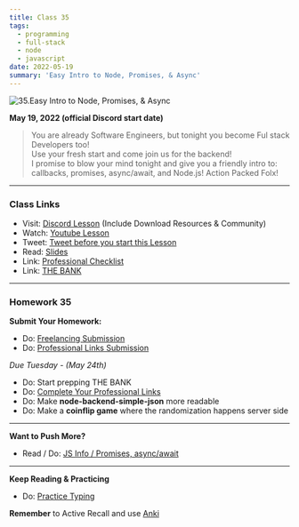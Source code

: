 ```yaml
---
title: Class 35
tags:
  - programming
  - full-stack
  - node
  - javascript
date: 2022-05-19
summary: 'Easy Intro to Node, Promises, & Async'
---
```


![35.Easy Intro to Node, Promises, & Async](https://cdn.hashnode.com/res/hashnode/image/upload/v1676713793569/l2sDOtC2q.png?auto=compress)

**May 19, 2022 (official Discord start date)**

> You are already Software Engineers, but tonight you become Ful stack Developers too! <br /> Use your fresh start and come join us for the backend! <br /> I promise to blow your mind tonight and give you a friendly intro to: <br /> callbacks, promises, async/await, and Node.js! Action Packed Folx!

<hr />

### Class Links

- Visit: [Discord Lesson](https://discord.com/channels/735923219315425401/738891289071714388/976960499906387978) (Include Download Resources & Community)
- Watch: [Youtube Lesson](https://youtu.be/IUCnAhr61pg)
- Tweet: [Tweet before you start this Lesson](https://twitter.com/leonnoel/status/1527401326325338118)
- Read: [Slides](https://slides.com/leonnoel/100devs2-promises-async-node)
- Link: [Professional Checklist](https://docs.google.com/document/d/1L2vTX3qvLhoGHeG5cVD2ljCfRGr1uJ_Gf-hNZj9KzTg)
- Link: [THE BANK](https://docs.google.com/document/d/1p7DhCsLOMMybYfePWLlD1-_8KU20zkBoArH4pnW1o3c)

<hr />

### Homework 35

**Submit Your Homework:**

- Do: [Freelancing Submission](https://forms.gle/Ha27LvZAJsFiY2Dx7)
- Do: [Professional Links Submission](https://forms.gle/Pt7kwXndftDedcbX8)

_Due Tuesday - (May 24th)_

- Do: Start prepping THE BANK
- Do: [Complete Your Professional Links](https://forms.gle/Pt7kwXndftDedcbX8)
- Do: Make **node-backend-simple-json** more readable
- Do: Make a **coinflip game** where the randomization happens server side

<hr />

**Want to Push More?**

- Read / Do: [JS Info / Promises, async/await](https://javascript.info/async)

<hr />

**Keep Reading & Practicing**

- Do: [Practice Typing](https://www.keybr.com/)

**Remember** to Active Recall and use [Anki](https://apps.ankiweb.net/)
